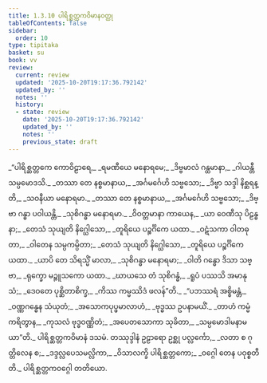 ```yaml
---
title: 1.3.10 ပါရိစ္ဆတ္တကဝိမာနဝတ္ထု
tableOfContents: false
sidebar:
  order: 10
type: tipitaka
basket: su
book: vv
review:
  current: review
  updated: '2025-10-20T19:17:36.792142'
  updated_by: ''
  notes: ''
  history:
  - state: review
    date: '2025-10-20T19:17:36.792142'
    updated_by: ''
    notes: ''
    previous_state: draft
---
```



<DynamicBreadcrumb />


<ReviewStatus review={frontmatter.review} showDetails={true} />

<HypothesisAnnotation frontmatter={frontmatter} />

<Division number="680" book="vv" e="ch" v="19" p="55">

<Paragraph number="522" type="verses" book="vv">
_“ပါရိစ္ဆတ္တကေ ကောဝိဠာရေ,_  
_ရမဏီယေ မနောရမေ;_  
_ဒိဗ္ဗမာလံ ဂန္ထမာနာ,_  
_ဂါယန္တီ သမ္ပမောဒသိ._  

</Paragraph>

</Division>
<Division number="681" book="vv" e="ch" v="19" p="55">

<Paragraph number="523" type="verses" book="vv">
_တဿာ တေ နစ္စမာနာယ,_  
_အင်္ဂမင်္ဂေဟိ သဗ္ဗသော;_  
_ဒိဗ္ဗာ သဒ္ဒါ နိစ္ဆရန္တိ,_  
_သဝနီယာ မနောရမာ._  

</Paragraph>

</Division>
<Division number="682" book="vv" e="ch" v="19" p="55">

<Paragraph number="524" type="verses" book="vv">
_တဿာ တေ နစ္စမာနာယ,_  
_အင်္ဂမင်္ဂေဟိ သဗ္ဗသော;_  
_ဒိဗ္ဗာ ဂန္ဓာ ပဝါယန္တိ,_  
_သုစိဂန္ဓာ မနောရမာ._  

</Paragraph>

</Division>
<Division number="683" book="vv" e="ch" v="19" p="55">

<Paragraph number="525" type="verses" book="vv">
_ဝိဝတ္တမာနာ ကာယေန,_  
_ယာ ဝေဏီသု ပိဠန္ဓနာ;_  
_တေသံ သုယျတိ နိဂ္ဃေါသော,_  
_တူရိယေ ပဉ္စင်္ဂိကေ ယထာ._  

</Paragraph>

</Division>
<Division number="684" book="vv" e="ch" v="19" p="55">

<Paragraph number="526" type="verses" book="vv">
_ဝဋံသကာ ဝါတဓုတာ,_  
_ဝါတေန သမ္ပကမ္ပိတာ;_  
_တေသံ သုယျတိ နိဂ္ဃေါသော,_  
_တူရိယေ ပဉ္စင်္ဂိကေ ယထာ._  

</Paragraph>

</Division>
<Division number="685" book="vv" e="ch" v="19" p="55">

<Paragraph number="527" type="verses" book="vv">
_ယာပိ တေ သိရသ္မိံ မာလာ,_  
_သုစိဂန္ဓာ မနောရမာ;_  
_ဝါတိ ဂန္ဓော ဒိသာ သဗ္ဗာ,_  
_ရုက္ခော မဉ္ဇူသကော ယထာ._  

</Paragraph>

</Division>
<Division number="686" book="vv" e="ch" v="19" p="55">

<Paragraph number="528" type="verses" book="vv">
_ဃာယသေ တံ သုစိဂန္ဓံ,_  
_ရူပံ ပဿသိ အမာနုသံ;_  
_ဒေဝတေ ပုစ္ဆိတာစိက္ခ,_  
_ကိဿ ကမ္မဿိဒံ ဖလန်”တိ._  

</Paragraph>

</Division>
<Division number="687" book="vv" e="ch" v="19" p="55">

<Paragraph number="529" type="verses" book="vv">
_“ပဘဿရံ အစ္စိမန္တံ,_  
_ဝဏ္ဏဂန္ဓေန သံယုတံ;_  
_အသောကပုပ္ဖမာလာဟံ,_  
_ဗုဒ္ဓဿ ဥပနာမယိံ._  

</Paragraph>

</Division>
<Division number="688" book="vv" e="ch" v="19" p="55">

<Paragraph number="530" type="verses" book="vv">
_တာဟံ ကမ္မံ ကရိတွာန,_  
_ကုသလံ ဗုဒ္ဓဝဏ္ဏိတံ;_  
_အပေတသောကာ သုခိတာ,_  
_သမ္ပမောဒါမနာမယာ”တိ._  


</Paragraph>
</Division>

<Paragraph number="531" type="center" book="vv">
ပါရိစ္ဆတ္တကဝိမာနံ ဒသမံ.



</Paragraph>

<Paragraph number="532" type="center" book="vv">
တဿုဒ္ဒါနံ


</Paragraph>

<Paragraph number="533" type="verses" book="vv">
ဥဠာရော ဥစ္ဆု ပလ္လင်္ကော,_  
_လတာ စ ဂုတ္တိလေန စ;_  
_ဒဒ္ဒလ္လပေသမလ္လိကာ,_  
_ဝိသာလက္ခိ ပါရိစ္ဆတ္တကော;_  
_ဝဂ္ဂေါ တေန ပဝုစ္စတီတိ._  


</Paragraph>

<Paragraph number="534" type="center" book="vv">
ပါရိစ္ဆတ္တကဝဂ္ဂေါ တတိယော.
</Paragraph>